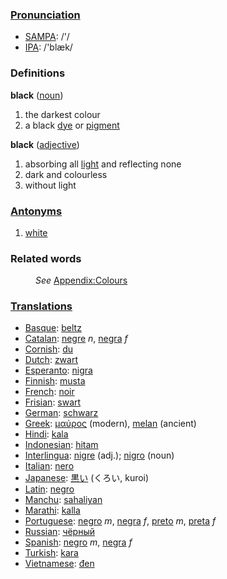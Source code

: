 ===[[Pronunciation]]===
*[[w:SAMPA|SAMPA]]: /'/
*[[w:IPA|IPA]]: /'blæk/

===Definitions===
;'''black''' ([[noun]])
#the darkest colour
#a black [[dye]] or [[pigment]]
;'''black''' ([[adjective]])
#absorbing all [[light]] and reflecting none
#dark and colourless
#without light
===[[Antonym]]s===
#[[white]]
===Related words===
:''See'' [[Wiktionary_Appendix:Colours|Appendix:Colours]]

===[[Translation]]s===

* [[Basque]]: [[beltz]]
* [[Catalan]]: [[negre]] ''n'', [[negra]] ''f''
* [[Cornish]]: [[du]]
* [[Dutch]]: [[zwart]]
* [[Esperanto]]: [[nigra]]
* [[Finnish]]: [[musta]]
* [[French]]: [[noir]]
* [[Frisian]]: [[swart]]
* [[German]]: [[schwarz]]
* [[Greek]]: [[μαύρος]] (modern), [[melan]] (ancient)
* [[Hindi]]: [[kala]]
* [[Indonesian]]: [[hitam]]
* [[Interlingua]]: [[nigre]] (adj.); [[nigro]] (noun)
* [[Italian]]: [[nero]]
* [[Japanese]]: [[黒い]] (くろい, kuroi)
* [[Latin]]: [[negro]]
*[[Manchu]]: [[sahaliyan]]
* [[Marathi]]: [[kalla]]
* [[Portuguese]]:  [[negro]] ''m'', [[negra]] ''f'', [[preto]] ''m'', [[preta]] ''f''
* [[Russian]]: [[чёрный]]
* [[Spanish]]: [[negro]] ''m'', [[negra]] ''f''
* [[Turkish]]: [[kara]]
* [[Vietnamese]]: [[đen]]